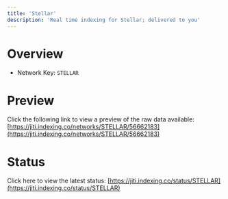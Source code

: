 ```yaml
---
title: 'Stellar'
description: 'Real time indexing for Stellar; delivered to you'
---
```


# Overview
- Network Key: `STELLAR`

# Preview
Click the following link to view a preview of the raw data available: [https://jiti.indexing.co/networks/STELLAR/56662183](https://jiti.indexing.co/networks/STELLAR/56662183)

# Status
Click here to view the latest status: [https://jiti.indexing.co/status/STELLAR](https://jiti.indexing.co/status/STELLAR)
